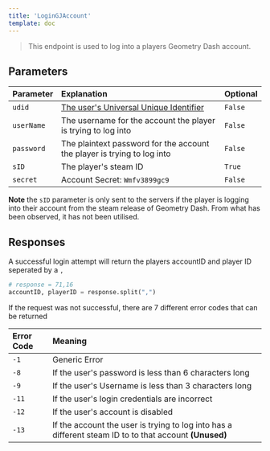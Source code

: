 ```yaml
---
title: 'LoginGJAccount'
template: doc
---
```


> This endpoint is used to log into a players Geometry Dash account.

## Parameters

| Parameter  | Explanation                                                                                           | Optional |
| :--------- | :---------------------------------------------------------------------------------------------------- | :------- |
| `udid`     | [The user's Universal Unique Identifier](https://en.wikipedia.org/wiki/Universally_unique_identifier) | `False`  |
| `userName` | The username for the account the player is trying to log into                                         | `False`  |
| `password` | The plaintext password for the account the player is trying to log into                               | `False`  |
| `sID`      | The player's steam ID                                                                                 | `True`   |
| `secret`   | Account Secret: `Wmfv3899gc9`                                                                         | `False`  |

**Note** 
the `sID` parameter is only sent to the servers if the player is logging into their account from the steam release of Geometry Dash. From what has been observed, it has not been utilised.

## Responses

A successful login attempt will return the players accountID and player ID seperated by a `,`

```py
# response = 71,16
accountID, playerID = response.split(",")
```

If the request was not successful, there are 7 different error codes that can be returned

| Error Code | Meaning                                                                                                   |
| :--------- | :-------------------------------------------------------------------------------------------------------- |
| `-1`       | Generic Error                                                                                             |
| `-8`       | If the user's password is less than 6 characters long                                                     |
| `-9`       | If the user's Username is less than 3 characters long                                                     |
| `-11`      | If the user's login credentials are incorrect                                                             |
| `-12`      | If the user's account is disabled                                                                         |
| `-13`      | If the account the user is trying to log into has a different steam ID to to that account **(Unused)** |